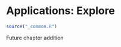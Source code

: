 # Applications: Explore {#explore-applications}

```r
source("_common.R")
```

<!-- ::: {.chapterintro} -->
<!-- The [Applications:Data](data-applications) Chapter discussed data frames and data wrangling in RStudio. -->
<!-- In this chapter, we will explore how to create the numerical and graphical summaries of data discussed in previous chapters in RStudio. -->
<!-- We encourage you to work through the code in this chapter in  -->
<!-- your own RStudio session. -->
<!-- ::: -->

::: {.underconstruction}
Future chapter addition
:::
